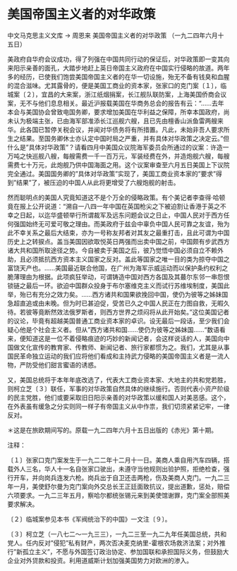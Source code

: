 # 美国帝国主义者的对华政策

中文马克思主义文库 -> 周恩来
美国帝国主义者的对华政策
（一九二四年六月十五日）

美政府自华府会议成功，得了列强在中国共同行动的保证后，对华政策即一变其向来阳示亲善的面孔，大踏步地赶上英日帝国主义政府在中国实行侵略的故道。两年多的经历，已使我们饱尝美国帝国主义者的在华一切设施，殆无不备有钱臭和血腥的混合滋味。尤其露骨的，便是美国工商业的资本家，张家口的克门案〔１〕，临城案〔２〕，宜昌的大来案，浙江纸烟捐案，长江舰队联防案，上海美国侨商会议案，无不与他们息息相关。最近沪报载美国在华商务总会的报告有云："......去年本会与美国协会曾致电国务卿，要求增加美国在华利益之保障，所幸本国政府，尚未认为极端主张，已由海军部准添长江巡舰六艘，且已先由檀香山派鱼雷两艘来华。此各国已暂停关税会议，并闻对华债务将有所措置。凡此，未始非吾人要求所生之结果。至国务卿休士亦认定中国时局之严重，并有具体对华政策之决定云。"但什么是"具体对华政策"？请看四月中美国众议院海军委员会所通过的议案：许造一万吨之快巡舰八艘，每艘需费一千一百万元，军装经费在外，并造炮舰六艘，每艘需费七十万元，此炮舰乃供中国海面之用。这个议案审查至六月五日美国上下议院完全通过。美国国务卿的"具体对华政策"实现了，美国工商业资本家的"要求"得到"结果"了，被压迫的中国人从此将更增受了六艘炮舰的射击。
 

然而聪明点的美国人究竟知道这不是个万全的侵略政策。有个美记者李查得·哈顿竟在报上公开说道："溯自一八四一年中国在英国枪尖之下被迫割让香港于英之不幸之日起，以迄华盛顿举行所谓裁军及远东问题会议之日止，中国人民对于西方任何强国始终无可爱可敬之理由。而美政府于兹会中辜负中国人民可靠之友谊，殆为此不幸关系之最后大结束，亦为一号称友邦者对其友之最重打击，且此可谓为中国历史上之转捩点。盖当美国因欲取悦英日两强而出卖中国之前，中国颇有步武西方诸大共和国所取途径之势。今自被卖于美国之后，彼乃觉悟中国必须自立不赖外助，且必须抵抗西方资本主义国家之反对。盖此等国家之唯一目的类为掠夺中国之富饶天产也。......美国最近联合他国，在广州为海军示威运动而以保护条约权利之脆薄理由为根据。此项疯狂举动，可谓铸造中国对西方各国及其蕞尔东邻一串怨恨锁链之最后一环。欲迫中国群众投身于布尔塞维克主义而试行苏维埃制度，美国此举，殆已有充分之效力矣。......西方诸共和国果欲挽回中国，使仍为彼等之姊妹国急超直追或由未晚。但为时已甚迫促，受苦已久之中国人民正在力图自救，无暇久待。若彼等竟断然效法俄罗斯者，则西方世界之烦闷将从此开始矣。"这位美国记者的议论，毕竟有超越美国普通工商业资本家的卓识。设无最后一段话，至少我们会疑心他是个社会主义者。但从"西方诸共和国......使仍为彼等之姊妹国......"数语看来，便知道这是一位不着侵略痕迹的巧妙的新闻记者，会这样说话的人，美国向中国做文化宣传的教育家、传教师、新闻记者、旅行家都惯为之。我们，尤其是从事国民革命独立运动的我们应将他们看成和主持武力侵略的美国帝国主义者是一流人物，严防受他们甜言蜜语的诱惑。

又，美国总统将于本年年底改选了，代表大工商业资本家、大地主的共和党若胜，则柯立芝〔３〕联任，军事的对华政策自然具体的继续施行。否则代表小资产阶级的民主党胜，他们或要采取旧日阳示亲善的对华政策以缓和国人对美恶感。这个，在外表虽有缓急之分实则同一样子有帝国主义从中作祟，我们切须紧紧记牢，一律反对。

＊这是在旅欧期间写的。原载一九二四年六月十五日出版的《赤光》第十期。

注释：

〔１〕张家口克门案发生于一九二二年十二月十一日。美商人乘自用汽车四辆，搭载外人三名，华人十一名自张家口驶出，未遵守当他规则出验护照，拒绝检查，强行开车，并向岗兵连发六枪。岗兵出于自卫还击两枪，伤及美商人克门。一九二三年一月，美使舒尔曼为克门案向外交总长王正廷面致抗议，提出道歉，惩处，赔偿六项要求。一九二三年五月，察哈尔都统张锡元来到美使馆谢罪，克门案全部照美要求解决。

〔２〕临城案参见本书《军阀统治下的中国》一文注〔９〕。

〔３〕柯立芝（一八七二～一九三三），一九二三至一九二九年任美国总统，共和党人。任内反对"侵犯"私有财产，两次否决麦克纳里-霍根农场救济法案；对外推行"新孤立主义"，不愿与外国签订政治协定、参加国联和承担国际义务，但鼓励大企业对外贷款和投资。利用道威斯计划加强美国势力对欧洲的渗入。

